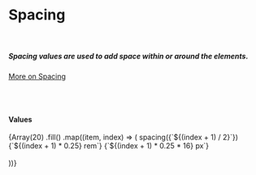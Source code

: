 
<Meta title="Core|Spacing" />

# Spacing

<br />

##### Spacing values are used to add space within or around the elements.

[More on Spacing](https://material-ui.com/system/spacing/)

<br />
<br />

#### Values

<Preview>
  <ThemeProvider>
    {Array(20)
      .fill()
      .map((item, index) => (
        <Grid container alignItems="center">
          <Grid item style={{ width: '150px', flexShrink: 0, textAlign: 'center' }}>
            <Typography variant="caption">spacing({`${(index + 1) / 2}`})</Typography>
          </Grid>
          <Grid item style={{ width: '150px', flexShrink: 0, textAlign: 'center' }}>
            <Typography variant="caption">{`${(index + 1) * 0.25} rem`}</Typography>
          </Grid>
          <Grid item style={{ width: '150px', flexShrink: 0, textAlign: 'center' }}>
            <Typography variant="caption">{`${(index + 1) * 0.25 * 16} px`}</Typography>
          </Grid>
          <Grid item>
            <div style={{ padding: sparkTheme.spacing((index + 1) / 2), flexShrink: 0, margin: '20px', backgroundColor: 'rgb(33, 150, 243)' }}>
              <div style={{ width: '20px', height: '20px', backgroundColor: '#FFF' }}>&nbsp;</div>
            </div>
          </Grid>
        </Grid>
      ))}
  </ThemeProvider>
</Preview>
